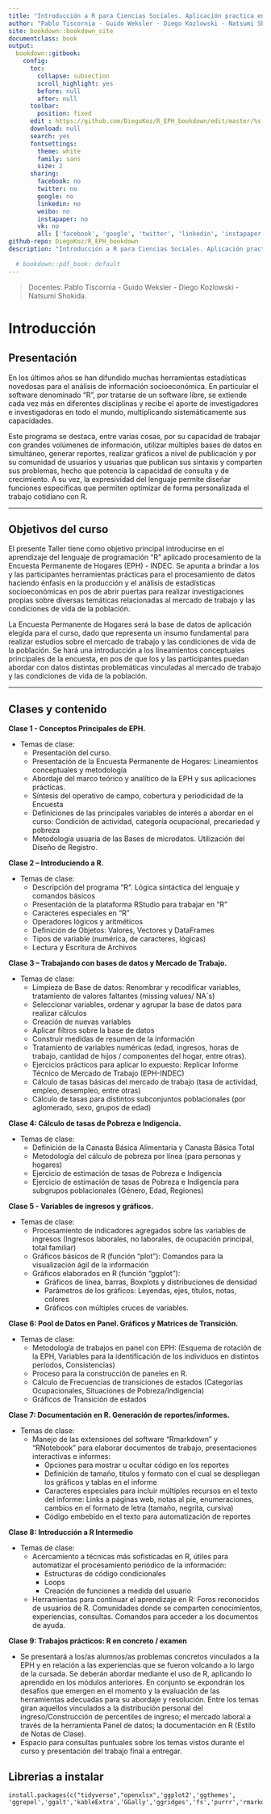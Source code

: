 ```yaml
---
title: "Introducción a R para Ciencias Sociales. Aplicación practica en la EPH"
author: "Pablo Tiscornia - Guido Weksler - Diego Kozlowski - Natsumi Shokida."
site: bookdown::bookdown_site
documentclass: book
output:
  bookdown::gitbook:
    config:
      toc:
        collapse: subsection
        scroll_highlight: yes
        before: null
        after: null
      toolbar:
        position: fixed
      edit : https://github.com/DiegoKoz/R_EPH_bookdown/edit/master/%s
      download: null
      search: yes
      fontsettings:
        theme: white
        family: sans
        size: 2
      sharing:
        facebook: no
        twitter: no
        google: no
        linkedin: no
        weibo: no
        instapaper: no
        vk: no
        all: ['facebook', 'google', 'twitter', 'linkedin', 'instapaper']
github-repo: DiegoKoz/R_EPH_bookdown
description: "Introducción a R para Ciencias Sociales. Aplicación practica en la EPH"
  
  # bookdown::pdf_book: default
---
```



> Docentes: Pablo Tiscornia - Guido Weksler - Diego Kozlowski - Natsumi Shokida.

# Introducción

## Presentación
En los últimos años se han difundido muchas herramientas estadísticas novedosas para el análisis de información socioeconómica. En particular el software denominado "R", por tratarse de un software libre, se extiende cada vez más en diferentes disciplinas y recibe el aporte de investigadores e investigadoras en todo el mundo, multiplicando sistemáticamente sus capacidades.
  
Este programa se destaca, entre varias cosas, por su capacidad de trabajar con grandes volúmenes de información, utilizar múltiples bases de datos en simultáneo,  generar reportes, realizar gráficos a nivel de publicación y por su comunidad de usuarios y usuarias  que publican sus sintaxis y comparten sus problemas, hecho que potencia la capacidad de consulta y de crecimiento. A su vez, la expresividad del lenguaje permite diseñar funciones específicas que permiten optimizar de forma personalizada el trabajo cotidiano con R. 

*** 
  
## Objetivos del curso

El presente Taller tiene como objetivo principal introducirse en el aprendizaje del lenguaje de programación “R” aplicado procesamiento de la Encuesta Permanente de Hogares (EPH) - INDEC. Se apunta a brindar a los y las participantes herramientas prácticas para el procesamiento de datos haciendo énfasis en la producción y el análisis de estadísticas socioeconómicas en pos de abrir puertas para realizar investigaciones propias sobre diversas temáticas relacionadas al mercado de trabajo y las condiciones de vida de la población.
  
La Encuesta Permanente de Hogares será la base de datos de aplicación elegida para el curso, dado que representa un insumo fundamental para realizar estudios sobre el mercado de trabajo y las condiciones de vida de la población. Se hará una introducción a los lineamientos conceptuales principales de la encuesta, en pos de que los y las participantes puedan abordar con datos distintas problemáticas vinculadas al mercado de trabajo y las condiciones de vida de la población.

*** 

## Clases y contenido


__Clase 1 - Conceptos Principales de EPH.__
  
+ Temas de clase: 
  + Presentación del curso.
  + Presentación de la Encuesta Permanente de Hogares: Lineamientos conceptuales y metodología
  + Abordaje del marco teórico y analítico de la EPH y sus aplicaciones prácticas.
  + Síntesis del operativo de campo, cobertura y periodicidad de la Encuesta
  + Definiciones de las principales variables de interés a abordar en el curso: Condición de actividad, categoría ocupacional, precariedad y pobreza
  + Metodología usuaria de las Bases de microdatos. Utilización del Diseño de Registro.
  
__Clase 2 – Introduciendo a R.__
  
+ Temas de clase:
  + Descripción del programa “R”. Lógica sintáctica del lenguaje y comandos básicos
  + Presentación de la plataforma RStudio para trabajar en “R”
  + Caracteres especiales en “R”
  + Operadores lógicos y aritméticos
  + Definición de Objetos: Valores, Vectores y DataFrames
  + Tipos de variable (numérica, de caracteres, lógicas)
  + Lectura y Escritura de Archivos
  

__Clase 3 – Trabajando con bases de datos y Mercado de Trabajo.__
  
+ Temas de clase:
  + Limpieza de Base de datos: Renombrar y recodificar variables, tratamiento de valores faltantes (missing values/ NA´s)
  + Seleccionar variables, ordenar y agrupar la base de datos para realizar cálculos
  + Creación de nuevas variables
  + Aplicar filtros sobre la base de datos
  + Construir medidas de resumen de la información
  + Tratamiento de variables numéricas (edad, ingresos, horas de trabajo, cantidad de hijos / componentes del hogar, entre otras).
  + Ejercicios prácticos para aplicar lo expuesto: Replicar Informe Técnico de Mercado de Trabajo (EPH-INDEC) 
  + Cálculo de tasas básicas del mercado de trabajo (tasa de actividad, empleo, desempleo, entre otras) 
  + Cálculo de tasas para distintos subconjuntos poblacionales (por aglomerado, sexo, grupos de edad)
  
__Clase 4: Cálculo de tasas de Pobreza e Indigencia.__
  
+ Temas de clase:
  + Definición de la Canasta Básica Alimentaria y Canasta Básica Total
  + Metodología del cálculo de pobreza por línea (para personas y hogares)
  + Ejercicio de estimación de tasas de Pobreza e Indigencia
  + Ejercicio de estimación de tasas de Pobreza e Indigencia para subgrupos poblacionales (Género, Edad, Regiones)



__Clase 5 - Variables de ingresos y gráficos.__

+ Temas de clase:
  + Procesamiento de indicadores agregados sobre las variables de ingresos (Ingresos laborales, no laborales, de ocupación principal, total familiar) 
  + Gráficos básicos de R (función “plot”): Comandos para la visualización ágil de la información
  + Gráficos elaborados en R (función “ggplot”): 
    + Gráficos de línea, barras, Boxplots y distribuciones de densidad
    + Parámetros de los gráficos: Leyendas, ejes, títulos, notas, colores
    + Gráficos con múltiples cruces de variables.


__Clase 6: Pool de Datos en Panel. Gráficos y Matrices de Transición.__
  
+ Temas de clase:
  + Metodología de trabajos en panel con EPH: (Esquema de rotación de la EPH, Variables para la identificación de los individuos en distintos períodos, Consistencias)
  + Proceso para la construcción de paneles en R.
  + Cálculo de Frecuencias de transiciones de estados (Categorías Ocupacionales, Situaciones de Pobreza/Indigencia)
  + Gráficos de Transición de estados
 
__Clase 7: Documentación en R. Generación de reportes/informes.__
  
+ Temas de clase:
  + Manejo de las extensiones del software “Rmarkdown” y “RNotebook” para elaborar documentos de trabajo, presentaciones interactivas e informes:
    + Opciones para mostrar u ocultar código en los reportes
    + Definición de tamaño, títulos y formato con el cual se despliegan los gráficos y tablas en el informe
    + Caracteres especiales para incluir múltiples recursos en el texto del informe: Links a páginas web, notas al pie, enumeraciones, cambios en el formato de letra (tamaño, negrita, cursiva)
    + Código embebido en el texto para automatización de reportes


__Clase 8: Introducción a R Intermedio__


+ Temas de clase: 
  + Acercamiento a técnicas más sofisticadas en R, útiles para automatizar el procesamiento periódico de la información:
    + Estructuras de código condicionales
    + Loops
    + Creación de funciones a medida del usuario
  + Herramientas para continuar el aprendizaje en R: Foros reconocidos de usuarios de R. Comunidades donde se comparten conocimientos, experiencias, consultas. Comandos para acceder a los documentos de ayuda.

__Clase 9: Trabajos prácticos: R en concreto / examen__
  

+ Se presentará a los/as alumnos/as problemas concretos vinculados a la EPH y en relación a las experiencias que se fueron volcando a lo largo de la cursada. Se deberán abordar mediante el uso de R, aplicando lo aprendido en los módulos anteriores. En conjunto se expondrán los desafíos que emergen en el momento y la evaluación de las herramientas adecuadas para su abordaje y resolución. Entre los temas giran aquellos vinculados a la distribución personal del ingreso/Construcción de percentiles de ingreso; el mercado laboral a través de la herramienta Panel de datos; la documentación en R (Estilo de Notas de Clase).
+	Espacio para consultas puntuales sobre los temas vistos durante el curso y presentación del trabajo final a entregar.


## Librerias a instalar

```
install.packages(c("tidyverse","openxlsx",'ggplot2','ggthemes', 'ggrepel','ggalt','kableExtra','GGally','ggridges','fs','purrr','rmarkdown'))
```

<!-- If you need PDF output, uncomment bookdown::pdf_book above in YAML. You will need a LaTeX installation, e.g., https://yihui.name/tinytex/ -->